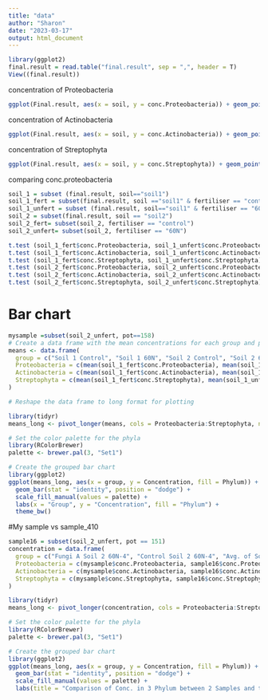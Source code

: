 ```yaml
---
title: "data"
author: "Sharon"
date: "2023-03-17"
output: html_document
---
```



```r
library(ggplot2)
final.result = read.table("final.result", sep = ",", header = T)
View((final.result))
```

concentration of Proteobacteria 
```r
ggplot(Final.result, aes(x = soil, y = conc.Proteobacteria)) + geom_point(aes(color = fertiliser), position = position_jitterdodge(dodge.width = 0.6, jitter.width = 0.4))+ geom_smooth(method = "lm")
```

concentration of Actinobacteria 
```r
ggplot(Final.result, aes(x = soil, y = conc.Actinobacteria)) + geom_point(aes(color = fertiliser), position = position_jitterdodge(dodge.width = 0.6, jitter.width = 0.4))+ geom_smooth(method = "lm")
```

concentration of Streptophyta
```r
ggplot(Final.result, aes(x = soil, y = conc.Streptophyta)) + geom_point(aes(color = fertiliser), position = position_jitterdodge(dodge.width = 0.6, jitter.width = 0.4))+ geom_smooth(method = "lm")
```

comparing conc.proteobacteria

```r
soil_1 = subset (final.result, soil=="soil1")
soil_1_fert = subset(final.result, soil =="soil1" & fertiliser == "control")
soil_1_unfert = subset (final.result, soil=="soil1" & fertiliser == "60N")
soil_2 = subset(final.result, soil == "soil2")
soil_2_fert= subset(soil_2, fertiliser == "control")
soil_2_unfert= subset(soil_2, fertiliser == "60N")

t.test (soil_1_fert$conc.Proteobacteria, soil_1_unfert$conc.Proteobacteria)
t.test (soil_1_fert$conc.Actinobacteria, soil_1_unfert$conc.Actinobacteria)
t.test (soil_1_fert$conc.Streptophyta, soil_1_unfert$conc.Streptophyta)
t.test (soil_2_fert$conc.Proteobacteria, soil_2_unfert$conc.Proteobacteria)
t.test (soil_2_fert$conc.Actinobacteria, soil_2_unfert$conc.Actinobacteria)
t.test (soil_2_fert$conc.Streptophyta, soil_2_unfert$conc.Streptophyta)
```

# Bar chart
```r
mysample =subset(soil_2_unfert, pot==158)
# Create a data frame with the mean concentrations for each group and phylum
means <- data.frame(
  group = c("Soil 1 Control", "Soil 1 60N", "Soil 2 Control", "Soil 2 60N"),
  Proteobacteria = c(mean(soil_1_fert$conc.Proteobacteria), mean(soil_1_unfert$conc.Proteobacteria), mean(soil_2_fert$conc.Proteobacteria), mean(soil_2_unfert$conc.Proteobacteria)),
  Actinobacteria = c(mean(soil_1_fert$conc.Actinobacteria), mean(soil_1_unfert$conc.Actinobacteria), mean(soil_2_fert$conc.Actinobacteria), mean(soil_2_unfert$conc.Actinobacteria)),
  Streptophyta = c(mean(soil_1_fert$conc.Streptophyta), mean(soil_1_unfert$conc.Streptophyta), mean(soil_2_fert$conc.Streptophyta), mean(soil_2_unfert$conc.Streptophyta))
)

# Reshape the data frame to long format for plotting

library(tidyr)
means_long <- pivot_longer(means, cols = Proteobacteria:Streptophyta, names_to = "Phylum", values_to = "Concentration")

# Set the color palette for the phyla
library(RColorBrewer)
palette <- brewer.pal(3, "Set1")

# Create the grouped bar chart
library(ggplot2)
ggplot(means_long, aes(x = group, y = Concentration, fill = Phylum)) +
  geom_bar(stat = "identity", position = "dodge") +
  scale_fill_manual(values = palette) +
  labs(x = "Group", y = "Concentration", fill = "Phylum") +
  theme_bw()


```


#My sample vs sample_410
```r
sample16 = subset(soil_2_unfert, pot == 151)
concentration = data.frame(
  group = c("Fungi A Soil 2 60N-4", "Control Soil 2 60N-4", "Avg. of Soil 2 & 60N group"),
  Proteobacteria = c(mysample$conc.Proteobacteria, sample16$conc.Proteobacteria, mean(soil_2_unfert$conc.Proteobacteria)),
  Actinobacteria = c(mysample$conc.Actinobacteria, sample16$conc.Actinobacteria, mean(soil_2_unfert$conc.Actinobacteria)),
  Streptophyta = c(mysample$conc.Streptophyta, sample16$conc.Streptophyta, mean(soil_2_unfert$conc.Streptophyta))
)

library(tidyr)
means_long <- pivot_longer(concentration, cols = Proteobacteria:Streptophyta, names_to = "Phylum", values_to = "Concentration")

# Set the color palette for the phyla
library(RColorBrewer)
palette <- brewer.pal(3, "Set1")

# Create the grouped bar chart
library(ggplot2)
ggplot(means_long, aes(x = group, y = Concentration, fill = Phylum)) +
  geom_bar(stat = "identity", position = "dodge") +
  scale_fill_manual(values = palette) +
  labs(title = "Comparison of Conc. in 3 Phylum between 2 Samples and the Belonging Group", x = "Group", y = "Concentration", fill = "Phylum") +theme_bw()
```


